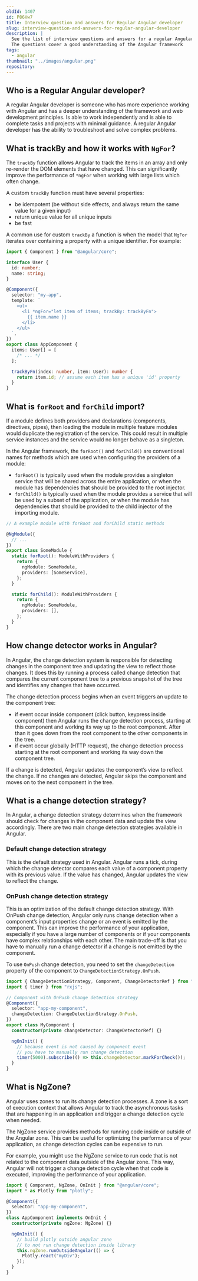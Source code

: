 ```yaml
---
oldId: 1407
id: P86Vw7
title: Interview question and answers for Regular Angular developer
slug: interview-question-and-answers-for-regular-angular-developer
description: |
  See the list of interview questions and answers for a regular Angular developer position.
  The questions cover a good understanding of the Angular framework
tags:
  - angular
thumbnail: "../images/angular.png"
repository:
---
```



## Who is a Regular Angular developer?

A regular Angular developer is someone who has more experience working with Angular and has a deeper understanding of the framework and web development principles.
Is able to work independently and is able to complete tasks and projects with minimal guidance.
A regular Angular developer has the ability to troubleshoot and solve complex problems.

## What is trackBy and how it works with `NgFor`?

The `trackBy` function allows Angular to track the items in an array and only re-render the DOM elements that have changed.
This can significantly improve the performance of `*ngFor` when working with large lists which often change.

A custom `trackBy` function must have several properties:

- be idempotent (be without side effects, and always return the same value for a given input)
- return unique value for all unique inputs
- be fast

A common use for custom `trackBy` a function is when the model that `NgFor` iterates over containing a property with a unique identifier.
For example:

```ts
import { Component } from "@angular/core";

interface User {
  id: number;
  name: string;
}

@Component({
  selector: "my-app",
  template: `
    <ul>
      <li *ngFor="let item of items; trackBy: trackByFn">
        {{ item.name }}
      </li>
    </ul>
  `,
})
export class AppComponent {
  items: User[] = [
    /* ... */
  ];

  trackByFn(index: number, item: User): number {
    return item.id; // assume each item has a unique 'id' property
  }
}
```

## What is `forRoot` and `forChild` import?

If a module defines both providers and declarations (components, directives, pipes),
then loading the module in multiple feature modules would duplicate the registration of the service.
This could result in multiple service instances and the service would no longer behave as a singleton.

In the Angular framework, the `forRoot()` and `forChild()` are conventional names
for methods which are used when configuring the providers of a module:

- `forRoot()` is typically used when the module provides a singleton service that will be shared across the entire application, or when the module has dependencies that should be provided to the root injector.
- `forChild()` is typically used when the module provides a service that will be used by a subset of the application, or when the module has dependencies that should be provided to the child injector of the importing module.

```ts
// A example module with forRoot and forChild static methods

@NgModule({
  // ...
})
export class SomeModule {
  static forRoot(): ModuleWithProviders {
    return {
      ngModule: SomeModule,
      providers: [SomeService],
    };
  }

  static forChild(): ModuleWithProviders {
    return {
      ngModule: SomeModule,
      providers: [],
    };
  }
}
```

## How change detector works in Angular?

In Angular, the change detection system is responsible for detecting changes in the component tree and updating the view to reflect those changes.
It does this by running a process called change detection that compares the current component tree to a previous snapshot of the tree and identifies any changes that have occurred.

The change detection process begins when an event triggers an update to the component tree:

- if event occur inside component (click button, keypress inside component) then Angular runs the change detection process, starting at this component and working its way up to the root component.
  After than it goes down from the root component to the other components in the tree.
- if event occur globally (HTTP request), the change detection process starting at the root component and working its way down the component tree.

If a change is detected, Angular updates the component’s view to reflect the change.
If no changes are detected, Angular skips the component and moves on to the next component in the tree.

## What is a change detection strategy?

In Angular, a change detection strategy determines when the framework should check for changes in the component data and update the view accordingly.
There are two main change detection strategies available in Angular.

### Default change detection strategy

This is the default strategy used in Angular.
Angular runs a tick, during which the change detector compares each value of a component property with its previous value.
If the value has changed, Angular updates the view to reflect the change.

### OnPush change detection strategy

This is an optimization of the default change detection strategy.
With OnPush change detection, Angular only runs change detection when a component’s input properties change or an event is emitted by the component.
This can improve the performance of your application, especially if you have a large number of components or if your components have complex relationships with each other.
The main trade-off is that you have to manually run a change detector if a change is not emitted by the component.

To use `OnPush` change detection, you need to set the `changeDetection` property of the component to `ChangeDetectionStrategy.OnPush`.

```ts
import { ChangeDetectionStrategy, Component, ChangeDetectorRef } from "@angular/core";
import { timer } from "rxjs";

// Component with OnPush change detection strategy
@Component({
  selector: "app-my-component",
  changeDetection: ChangeDetectionStrategy.OnPush,
})
export class MyComponent {
  constructor(private changeDetector: ChangeDetectorRef) {}

  ngOnInit() {
    // because event is not caused by component event
    // you have to manually run change detection
    timer(5000).subscribe(() => this.changeDetector.markForCheck());
  }
}
```

## What is NgZone?

Angular uses zones to run its change detection processes.
A zone is a sort of execution context that allows Angular to track the asynchronous
tasks that are happening in an application and trigger a change detection cycle when needed.

The NgZone service provides methods for running code inside or outside of the Angular zone.
This can be useful for optimizing the performance of your application,
as change detection cycles can be expensive to run.

For example, you might use the NgZone service to run code that is
not related to the component data outside of the Angular zone.
This way, Angular will not trigger a change detection cycle when that code
is executed, improving the performance of your application.

```ts
import { Component, NgZone, OnInit } from "@angular/core";
import * as Plotly from "plotly";

@Component({
  selector: "app-my-component",
})
class AppComponent implements OnInit {
  constructor(private ngZone: NgZone) {}

  ngOnInit() {
    // build plotly outside angular zone
    // to not run change detection inside library
    this.ngZone.runOutsideAngular(() => {
      Plotly.react("myDiv");
    });
  }
}
```

